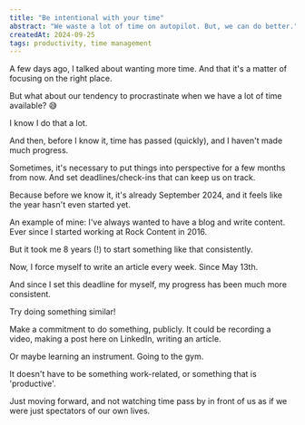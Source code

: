 ```yaml
---
title: "Be intentional with your time"
abstract: "We waste a lot of time on autopilot. But, we can do better."
createdAt: 2024-09-25
tags: productivity, time management
---
```


A few days ago, <Link href="/bytes/is-more-time-the-answer" target="_self">I talked about wanting more time</Link>. And that it's a matter of focusing on the right place.

But what about our tendency to procrastinate when we have a lot of time available? 😅

I know I do that a lot.

And then, before I know it, time has passed (quickly), and I haven't made much progress.

Sometimes, it's necessary to put things into perspective for a few months from now. And set deadlines/check-ins that can keep us on track.

Because before we know it, it's already September 2024, and it feels like the year hasn't even started yet.

An example of mine: I've always wanted to have a blog and write content. Ever since I started working at Rock Content in 2016.

But it took me 8 years (!) to start something like that consistently.

Now, I force myself to write an article every week. Since May 13th.

And since I set this deadline for myself, my progress has been much more consistent.

Try doing something similar!

Make a commitment to do something, publicly. It could be recording a video, making a post here on LinkedIn, writing an article.

Or maybe learning an instrument. Going to the gym.

It doesn't have to be something work-related, or something that is 'productive'.

Just moving forward, and not watching time pass by in front of us as if we were just spectators of our own lives.


<ArticleImage src="/article-images/be-intentional-with-time.jpeg" caption="Use your time with intention. You might have less time than you think. Illustration by Ash Lamb." />
